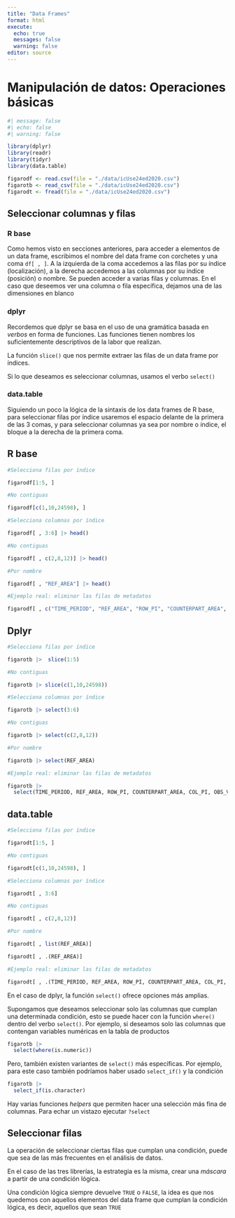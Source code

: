 ```yaml
---
title: "Data Frames"
format: html
execute:
  echo: true
  messages: false
  warning: false
editor: source
---
```


# Manipulación de datos: Operaciones básicas

```r
#| message: false
#| echo: false
#| warning: false

library(dplyr)
library(readr)
library(tidyr)
library(data.table)

figarodf <- read.csv(file = "./data/icUse24ed2020.csv")
figarotb <- read_csv(file = "./data/icUse24ed2020.csv")
figarodt <- fread(file = "./data/icUse24ed2020.csv")


```


## Seleccionar columnas y filas

### R base

Como hemos visto en secciones anteriores, para acceder a elementos de un data frame, escribimos el nombre del data frame con corchetes y una coma `df[ , ]`. A la izquierda de la coma accedemos a las filas por su índice (localización), a la derecha accedemos a las columnas por su índice (posición) o nombre. Se pueden acceder a varias filas y columnas. En el caso que deseemos ver una columna o fila específica, dejamos una de las dimensiones en blanco

### dplyr

Recordemos que dplyr se basa en el uso de una gramática basada en _verbos_ en forma de funciones. Las funciones tienen nombres los suficientemente descriptivos de la labor que realizan.

La función `slice()` que nos permite extraer las filas de un data frame por índices.

Si lo que deseamos es seleccionar columnas, usamos el verbo `select()`

### data.table

Siguiendo un poco la lógica de la sintaxis de los data frames de R base, para seleccionar filas por índice usaremos el espacio delante de la primera de las 3 comas, y para seleccionar columnas ya sea por nombre o índice, el bloque a la derecha de la primera coma.

::: {.panel-tabset}

## R base

```r
#Selecciona filas por índice

figarodf[1:5, ]

#No contiguas

figarodf[c(1,10,24598), ]

#Selecciona columnas por índice 

figarodf[ , 3:6] |> head()

#No contiguas

figarodf[ , c(2,8,12)] |> head()

#Por nombre

figarodf[ , "REF_AREA"] |> head()

#Ejemplo real: eliminar las filas de metadatos

figarodf[ , c("TIME_PERIOD", "REF_AREA", "ROW_PI", "COUNTERPART_AREA", "COL_PI", "OBS_VALUE" )] |> head()


```

## Dplyr

```r
#Selecciona filas por índice

figarotb |>  slice(1:5)

#No contiguas

figarotb |> slice(c(1,10,24598))

#Selecciona columnas por índice 

figarotb |> select(3:6)

#No contiguas

figarotb |> select(c(2,8,12))

#Por nombre

figarotb |> select(REF_AREA)

#Ejemplo real: eliminar las filas de metadatos

figarotb |> 
  select(TIME_PERIOD, REF_AREA, ROW_PI, COUNTERPART_AREA, COL_PI, OBS_VALUE)

```

## data.table

```r
#Selecciona filas por índice

figarodt[1:5, ]

#No contiguas

figarodt[c(1,10,24598), ]

#Selecciona columnas por índice 

figarodt[ , 3:6] 

#No contiguas

figarodt[ , c(2,8,12)]

#Por nombre

figarodt[ , list(REF_AREA)] 

figarodt[ , .(REF_AREA)]

#Ejemplo real: eliminar las filas de metadatos

figarodt[ , .(TIME_PERIOD, REF_AREA, ROW_PI, COUNTERPART_AREA, COL_PI, OBS_VALUE)]


```

:::

En el caso de dplyr, la función `select()` ofrece opciones más amplias.

Supongamos que deseamos seleccionar solo las columnas que cumplan una determinada condición, esto se puede hacer con la función `where()` dentro del verbo `select()`. Por ejemplo, si deseamos solo las columnas que contengan variables numéricas en la tabla de productos


```r

figarotb |>
  select(where(is.numeric))

```


Pero, también existen variantes de `select()` más específicas. Por ejemplo, para este caso también podríamos haber usado `select_if()` y la condición


```r

figarotb |>
  select_if(is.character)

```


::: {.callout-tip}

Hay varias funciones *helpers* que permiten hacer una selección más fina de columnas. Para echar un vistazo ejecutar `?select`

:::

## Seleccionar filas

La operación de seleccionar ciertas filas que cumplan una condición, puede que sea de las más frecuentes en el análisis de datos.

En el caso de las tres librerías, la estrategia es la misma, crear una _máscara_ a partir de una condición lógica.

Una condición lógica siempre devuelve `TRUE` o `FALSE`, la idea es que nos quedemos con aquellos elementos del data frame que cumplan la condición lógica, es decir, aquellos que sean `TRUE`

::: {.panel-tabset}



:::
